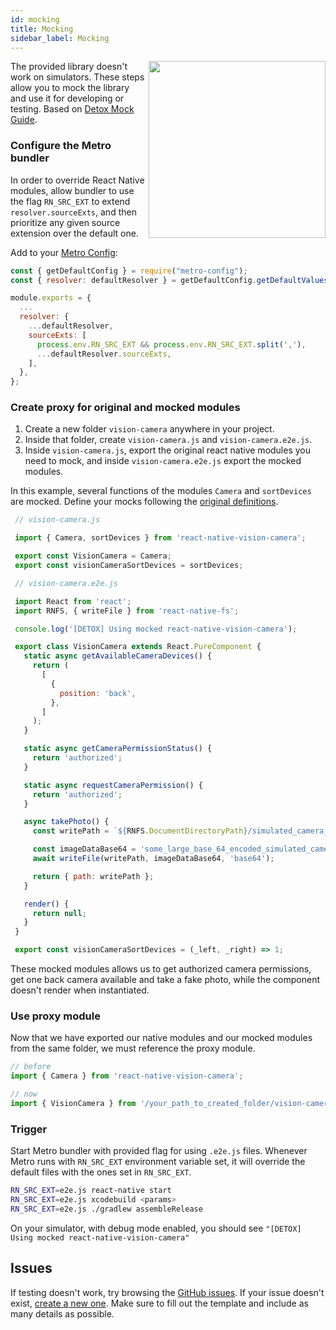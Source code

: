 ```yaml
---
id: mocking
title: Mocking
sidebar_label: Mocking
---
```



<div>
  <img align="right" width="283" src={useBaseUrl("img/11_back.png")} />
</div>

The provided library doesn't work on simulators. These steps allow you to mock the library
and use it for developing or testing. Based on
[Detox Mock Guide](https://github.com/wix/Detox/blob/master/docs/guide/mocking.md).

### Configure the Metro bundler

In order to override React Native modules, allow bundler to use the flag `RN_SRC_EXT` to extend
`resolver.sourceExts`, and then prioritize any given source extension over the default one.

Add to your [Metro Config](https://facebook.github.io/metro/docs/configuration/):
```js
const { getDefaultConfig } = require("metro-config");
const { resolver: defaultResolver } = getDefaultConfig.getDefaultValues();

module.exports = {
  ...
  resolver: {
    ...defaultResolver,
    sourceExts: [
      process.env.RN_SRC_EXT && process.env.RN_SRC_EXT.split(','),
      ...defaultResolver.sourceExts,
    ],
  },
};

```

### Create proxy for original and mocked modules

   1. Create a new folder `vision-camera` anywhere in your project.
   2. Inside that folder, create `vision-camera.js` and `vision-camera.e2e.js`.
   3. Inside `vision-camera.js`, export the original react native modules you need to mock, and
   inside `vision-camera.e2e.js` export the mocked modules.

   In this example, several functions of the modules `Camera` and `sortDevices` are mocked.
   Define your mocks following the [original definitions](https://github.com/mrousavy/react-native-vision-camera/tree/main/src).

   ```js
    // vision-camera.js

    import { Camera, sortDevices } from 'react-native-vision-camera';

    export const VisionCamera = Camera;
    export const visionCameraSortDevices = sortDevices;
   ```

   ```js
    // vision-camera.e2e.js

    import React from 'react';
    import RNFS, { writeFile } from 'react-native-fs';

    console.log('[DETOX] Using mocked react-native-vision-camera');

    export class VisionCamera extends React.PureComponent {
      static async getAvailableCameraDevices() {
        return (
          [
            {
              position: 'back',
            },
          ]
        );
      }

      static async getCameraPermissionStatus() {
        return 'authorized';
      }

      static async requestCameraPermission() {
        return 'authorized';
      }

      async takePhoto() {
        const writePath = `${RNFS.DocumentDirectoryPath}/simulated_camera_photo.png`;

        const imageDataBase64 = 'some_large_base_64_encoded_simulated_camera_photo';
        await writeFile(writePath, imageDataBase64, 'base64');

        return { path: writePath };
      }

      render() {
        return null;
      }
    }

    export const visionCameraSortDevices = (_left, _right) => 1;
   ```

   These mocked modules allows us to get authorized camera permissions, get one back camera
   available and take a fake photo, while the component doesn't render when instantiated.

### Use proxy module

Now that we have exported our native modules and our mocked modules from the same folder,
we must reference the proxy module.

```ts
// before
import { Camera } from 'react-native-vision-camera';

// now
import { VisionCamera } from '/your_path_to_created_folder/vision-camera/vision-camera';
```

### Trigger

Start Metro bundler with provided flag for using `.e2e.js` files.
Whenever Metro runs with `RN_SRC_EXT` environment variable set, it will override the default files with the ones set in `RN_SRC_EXT`.

```sh
RN_SRC_EXT=e2e.js react-native start
RN_SRC_EXT=e2e.js xcodebuild <params>
RN_SRC_EXT=e2e.js ./gradlew assembleRelease
```

On your simulator, with debug mode enabled, you should see
`"[DETOX] Using mocked react-native-vision-camera"`


## Issues

If testing doesn't work, try browsing the [GitHub issues](https://github.com/mrousavy/react-native-vision-camera/issues?q=is%3Aissue). If your issue doesn't exist, [create a new one](https://github.com/mrousavy/react-native-vision-camera/issues/new/choose). Make sure to fill out the template and include as many details as possible.
